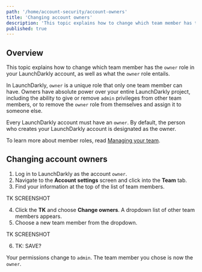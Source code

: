 ```yaml
---
path: '/home/account-security/account-owners'
title: 'Changing account owners'
description: 'This topic explains how to change which team member has the `owner` role in your LaunchDarkly account, as well as what the `owner` role entails.'
published: true
---
```


## Overview

This topic explains how to change which team member has the `owner` role in your LaunchDarkly account, as well as what the `owner` role entails. 

In LaunchDarkly, `owner` is a unique role that only one team member can have. Owners have absolute power over your entire LaunchDarkly project, including the ability to give or remove `admin` privileges from other team members, or to remove the `owner` role from themselves and assign it to someone else. 

Every LaunchDarkly account must have an `owner`. By default, the person who creates your LaunchDarkly account is designated as the owner.

To learn more about member roles, read [Managing your team](/home/account-security/managing-your-team).

## Changing account owners

1. Log in to LaunchDarkly as the account `owner`.
2. Navigate to the **Account settings** screen and click into the **Team** tab.
3. Find your information at the top of the list of team members.

TK SCREENSHOT

4. Click the **TK** and choose **Change owners**. A dropdown list of other team members appears.
5. Choose a new team member from the dropdown.

TK SCREENSHOT

6. TK: SAVE?

Your permissions change to `admin`. The team member you chose is now the `owner`.

